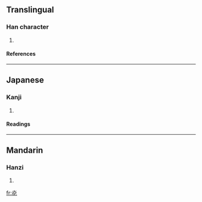 ==Translingual==
===Han character===
{{Han char|rn=86|rad=火|as=04|sn=8|four=|canj=火人心 (FOP)}}
# {{defn|Han|sort=火04}}
====References====
{{Han ref|kx=0668.031|dkj=18925|dj=1077.040|hdz=32192.060|uh=709B|ud=28827}}

----
==Japanese==
===Kanji===
{{ja-kanji|grade=|rs=火04}}
# {{defn|Japanese}} 
====Readings====
{{ja-readings|on=[[よう]] (yō), [[きょう]] (kyō)|kun=[[てるす]] (terusu)}}

----
==Mandarin==
===Hanzi===
{{cmn-hanzi|pin=[[guāng]] (guang1)|wg=kuang<sup>1</sup>}}
# {{defn|Mandarin}}

[[fr:炛]]